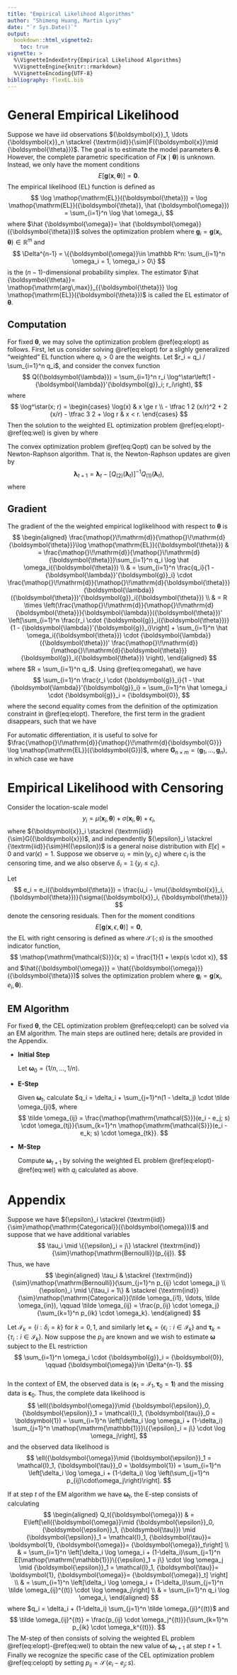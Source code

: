 ```yaml
---
title: "Empirical Likelihood Algorithms"
author: "Shimeng Huang, Martin Lysy"
date: "`r Sys.Date()`"
output:
  bookdown::html_vignette2:
    toc: true
vignette: >
  %\VignetteIndexEntry{Empirical Likelihood Algorithms}
  %\VignetteEngine{knitr::rmarkdown}
  %\VignetteEncoding{UTF-8}
bibliography: flexEL.bib
---
```


<!-- <script type="text/x-mathjax-config"> -->
<!-- MathJax.Hub.Config({ -->
<!--   TeX: { equationNumbers: { autoNumber: "AMS" } } -->
<!-- }); -->
<!-- </script> -->

\DeclareMathOperator*{\argmax}{arg\,max}
\DeclareMathOperator*{\argmin}{arg\,min}
\DeclareMathOperator{\EL}{EL}
\DeclareMathOperator{\CEL}{CEL}
\newcommand{\SCEL}{\textrm{SCEL}}
\newcommand{\bm}[1]{\boldsymbol{#1}}
\newcommand{\bz}{{\bm{0}}}
\newcommand{\bg}{{\bm{g}}}
\newcommand{\bG}{{\bm{G}}}
\newcommand{\XX}{{\bm{X}}}
\newcommand{\xx}{{\bm{x}}}
\newcommand{\zz}{{\bm{z}}}
\newcommand{\bbe}{{\bm{\beta}}}
\newcommand{\tta}{{\bm{\tau}}}
\newcommand{\bga}{{\bm{\gamma}}}
\newcommand{\bla}{{\bm{\lambda}}}
\newcommand{\w}{{\omega}}
\newcommand{\oom}{{\bm{\omega}}}
\newcommand{\eps}{{\epsilon}}
\newcommand{\eep}{{\bm{\epsilon}}}
\newcommand{\ee}{{\bm{e}}}
\newcommand{\tth}{{\bm{\theta}}}
\newcommand{\E}{\textrm{E}}
\newcommand{\F}{\textrm{F}}
\newcommand{\R}{\mathbb R}
\newcommand{\var}{\textrm{var}}
\newcommand{\iid}{\stackrel {\textrm{iid}}{\sim}}
\newcommand{\ind}{\stackrel {\textrm{ind}}{\sim}}
\newcommand{\N}{\mathcal N}
\newcommand{\ud}{\mathop{}\!\mathrm{d}}
\newcommand{\dth}{\frac{\ud}{\ud\tth}}
\DeclareMathOperator{\indicator}{\mathbb{1}}
\DeclareMathOperator{\indsmooth}{\mathcal{S}}
\newcommand{\indexset}{\mathcal{I}}
\newcommand{\simplex}{\Delta}
\DeclareMathOperator{\categorical}{Categorical}
\DeclareMathOperator{\bernoulli}{Bernoulli}

# General Empirical Likelihood

Suppose we have iid observations $\xx_1, \ldots \xx_n \iid F(\xx \mid \tth)$.  The goal is to estimate the model parameters $\tth$.  However, the complete parametric specification of $F(\xx \mid \tth)$ is unknown.  Instead, we only have the moment conditions
$$
E[\bg(\xx, \tth)] = \bz.
$$
The empirical likelihood (EL) function is defined as
$$
\log \EL(\tth) = \log \EL(\tth, \hat \oom) =  \sum_{i=1}^n \log \hat \omega_i,
$$
where $\hat \oom = \hat \oom(\tth)$ solves the optimization problem
\begin{equation}
\max_{\oom} \log \EL(\tth, \oom) \qquad \Big\vert \qquad \sum_{i=1}^n \omega_i \cdot \bg_i = \bz, \quad \oom \in \simplex^{n-1},
(\#eq:elopt)
\end{equation}
where $\bg_i = \bg(\xx_i, \tth) \in \mathbb R^m$ and 
$$
\simplex^{n-1} = \{\oom \in \mathbb R^n: \sum_{i=1}^n \omega_i = 1, \omega_i > 0\}
$$ 
is the $(n-1)$-dimensional probability simplex.  The estimator $\hat \tth = \argmax_{\tth} \log \EL(\tth)$ is called the EL estimator of $\tth$.

## Computation

For fixed $\tth$, we may solve the optimization problem \@ref(eq:elopt) as follows.  First, let us consider solving \@ref(eq:elopt) for a slighly generalized "weighted" EL function
\begin{equation}
\log \EL(\tth, \oom) = \sum_{i=1}^n q_i \log \omega_i,
(\#eq:wel)
\end{equation}
where $q_i > 0$ are the weights.  Let $r_i = q_i / \sum_{i=1}^n q_i$, and consider the convex function
$$
Q(\bla) = \sum_{i=1}^n r_i \log^\star\left(1 - \bla'\bg_i; r_i\right),
$$
where
$$
\log^\star(x; r) = 
\begin{cases} 
\log(x) & x \ge r \\
- \tfrac 1 2 (x/r)^2 + 2 (x/r) - \tfrac 3 2 + \log r & x < r.
\end{cases}
$$
Then the solution to the weighted EL optimization problem \@ref(eq:elopt)-\@ref(eq:wel) is given by
\begin{equation}
\hat \omega_i = \frac{r_i}{1 - \hat \bla'\bg_i}, 
(\#eq:omegahat)
\end{equation}
where
\begin{equation}
\hat \bla = \argmax_{\bla} Q(\bla).
(\#eq:Qopt)
\end{equation}

<!-- \begin{equation} -->
<!-- \begin{aligned} -->
<!-- \hat \bla & = \argmax_{\bla} Q(\bla), \\ -->
<!-- Q(\bla) & = \sum_{i=1}^n r_i \log^\star\left(1 - \bla'\bg_i; r_i\right), \\ -->
<!-- \log^\star(x; r) & =  -->
<!-- \begin{cases}  -->
<!-- \log(x) & x \ge r \\ -->
<!-- - \tfrac 1 2 (x/r)^2 + 2 (x/r) - \tfrac 3 2 + \log r & x < r. -->
<!-- \end{cases} -->
<!-- \end{aligned} -->
<!-- (\#eq:optim) -->
<!-- \end{equation} -->

The convex optimization problem \@ref(eq:Qopt) can be solved by the Newton-Raphson algorithm.  That is, the Newton-Raphson updates are given by
$$
\bla_{t+1} = \bla_{t} - [Q_{(2)}(\bla_t)]^{-1} Q_{(1)}(\bla_t),
$$
where
\begin{equation}
\begin{aligned}
Q_{(1)}(\bla) = \frac{\ud}{\ud \bla} Q(\bla) & = -\sum_{i=1}^n r_i \log^\star_{(1)}(1 - \bla'\bg_i; r_i) \bg_i, \\
Q_{(2)}(\bla) = \frac{\ud^2}{\ud \bla \ud \bla'} Q(\bla) & = \sum_{i=1}^n r_i \log^\star_{(2)}(1 - \bla' \bg_i; r_i) \bg_i \bg_i',
\end{aligned}
(\#eq:nr)
\end{equation}

## Gradient

The gradient of the the weighted empirical loglikelihood with respect to $\tth$ is
$$
\begin{aligned}
\dth \log \EL(\tth) & = \dth \sum_{i=1}^n q_i \log \hat \omega_i(\tth) \\
& = \sum_{i=1}^n \frac{q_i}{1 - \bla'\bg_i} \cdot \dth \bla(\tth)'\bg_i(\tth) \\
& = R \times \left(\dth \bla(\tth)' \left[\sum_{i=1}^n \frac{r_i \cdot \bg_i(\tth)}{1 - \bla'\bg_i}\right] + \sum_{i=1}^n \hat \omega_i(\tth) \cdot \bla(\tth)' \dth \bg_i(\tth) \right),
\end{aligned}
$$
where $R = \sum_{i=1}^n q_i$.  Using \@ref(eq:omegahat), we have
$$
\sum_{i=1}^n \frac{r_i \cdot \bg_i}{1 - \hat \bla'\bg_i} = \sum_{i=1}^n \hat \omega_i \cdot \bg_i = \bz,
$$
where the second equality comes from the definition of the optimization constraint in \@ref(eq:elopt).  Therefore, the first term in the gradient disappears, such that we have
\begin{equation}
\dth \log \EL(\tth) = R \sum_{i=1}^n \hat \omega_i(\tth) \cdot \bla(\tth)' \dth \bg_i(\tth).
(\#eq:gradel)
\end{equation}

For automatic differentiation, it is useful to solve for $\frac{\ud}{\ud \bG} \log \EL(\bG)$, where $\bG_{n \times m} = (\bg_1, \ldots, \bg_n)$, in which case we have
\begin{equation}
\frac{\ud}{\ud \bG} \log \EL(\bG) = R \cdot \hat \oom_{n\times 1} \bla_{m\times 1}'.
(\#eq:gradelG)
\end{equation}


# Empirical Likelihood with Censoring

Consider the location-scale model
$$
y_i = \mu(\xx_i, \tth) + \sigma(\xx_i, \tth) + \eps_i,
$$
where $\xx_i \iid G(\xx)$, and independently $\eps_i \iid H(\eps)$ is a general noise distribution with $E[\eps] = 0$ and $\var(\eps) = 1$.  Suppose we observe $u_i = \min(y_i, c_i)$ where $c_i$ is the censoring time, and we also observe $\delta_i = \indicator\{y_i \le c_i\}$.  

Let 
$$
e_i = e_i(\tth) = \frac{u_i - \mu(\xx_i, \tth)}{\sigma(\xx_i, \tth}
$$
denote the censoring residuals.  Then for the moment conditions
$$
E[\bg(\xx, \eps, \tth)] = \bz,
$$
the EL with right censoring is defined as
\begin{equation}
\log \CEL(\tth) = \log \CEL(\tth, \hat{\oom}) = \sum_{i=1}^n \left[\delta_i \log(\hat\w_i) + (1-\delta_i) \log\left(\sum_{j=1}^n \indsmooth(e_i - e_j; s) \cdot \hat\w_j \right)\right],
\end{equation}
where $\indsmooth(\cdot; s)$ is the smoothed indicator function,
$$
\indsmooth(x; s) = \frac{1}{1 + \exp(s \cdot x)},
$$
and $\hat{\oom} = \hat{\oom}(\tth)$ solves the optimization problem
\begin{equation}
\max_{\oom} \log \CEL(\tth, \oom) \qquad \Big\vert \qquad \sum_{i=1}^n \omega_i \cdot \bg_i = \bz, \quad \oom \in \simplex^{n-1},
(\#eq:celopt)
\end{equation}
where $\bg_i = \bg(\xx_i, e_i, \tth)$.

## EM Algorithm

For fixed $\tth$, the CEL optimization problem \@ref(eq:celopt) can be solved via an EM algorithm.  The main steps are outlined here; details are provided in the Appendix.

- **Initial Step**

    Let $\oom_0 = (1/n, \ldots, 1/n)$.


- **E-Step** 

    Given $\oom_t$, calculate $q_i = \delta_i + \sum_{j=1}^n(1 - \delta_j) \cdot \tilde \omega_{ji}$, where
        $$
		\tilde \omega_{ij} = \frac{\indsmooth(e_i - e_j; s) \cdot \omega_{tj}}{\sum_{k=1}^n \indsmooth(e_i - e_k; s) \cdot \omega_{tk}}.
		$$
	
- **M-Step**

    Compute $\oom_{t+1}$ by solving the weighted EL problem \@ref(eq:elopt)-\@ref(eq:wel) with $q_i$ calculated as above.


# Appendix

Suppose we have $\eps_i \iid \categorical(\oom)$ and suppose that we have additional variables
$$
\tau_i \mid \{\eps_i = j\} \ind \bernoulli(p_{ij}).
$$
Thus, we have 
$$
\begin{aligned}
\tau_i & \ind \bernoulli(\sum_{j=1}^n p_{ij} \cdot \omega_j) \\
\eps_i \mid \{\tau_i = 1\} & \ind \categorical(\tilde \omega_{i1}, \ldots, \tilde \omega_{in}), \qquad \tilde \omega_{ij} = \frac{p_{ij} \cdot \omega_j}{\sum_{k=1}^n p_{ik} \cdot \omega_k}.
\end{aligned}
$$

Let $\indexset_k = \{i: \delta_i = k\}$ for $k = 0,1$, and similarly let $\eep_k = \{\eps_i: i \in \indexset_k\}$ and $\tta_k = \{\tau_i: i \in \indexset_k\}$.  Now suppose the $p_{ij}$ are known and we wish to estimate $\oom$ subject to the EL restriction
$$
\sum_{i=1}^n \omega_i \cdot \bg_i = \bz, \qquad \oom \in \simplex^{n-1}.
$$  
In the context of EM, the observed data is $(\eep_1 = \indexset_1, \tta_0 = \bm{1})$ and the missing data is $\eep_0$.  Thus, the complete data likelihood is
$$
\ell(\oom \mid \eep_0, \eep_1 = \indexset_1, \tta_0 = \bm{1}) = \sum_{i=1}^n \left[\delta_i \log \omega_i + (1-\delta_i) \sum_{j=1}^n \indicator\{\eps_i = j\} \cdot \log \omega_j\right],
$$
and the observed data likelihood is
$$
\ell(\oom \mid \eep_1 = \indexset_1, \tta_0 = \bm{1}) = \sum_{i=1}^n \left[\delta_i \log \omega_i + (1-\delta_i) \log \left(\sum_{j=1}^n p_{ij}\cdot\omega_j\right)\right].
$$

If at step $t$ of the EM algorithm we have $\oom_t$, the E-step consists of calculating
$$
\begin{aligned}
Q_t(\oom) & = E\left[\ell(\oom \mid \eep_0, \eep_1, \tta) \mid \eep_1 = \indexset_1, \tta = \bm{1}, \oom = \oom_t\right] \\
& = \sum_{i=1}^n \left[\delta_i \log \omega_i + (1-\delta_i)\sum_{j=1}^n E[\indicator\{\eps_1 = j\} \cdot \log \omega_j \mid \eep_1 = \indexset_1, \tta = \bm{1}, \oom = \oom_t] \right] \\
& = \sum_{i=1}^n \left[\delta_i \log \omega_i + (1-\delta_i)\sum_{j=1}^n \tilde \omega_{ij}^{(t)} \cdot \log \omega_j\right] \\
& = \sum_{i=1}^n q_i \log \omega_i,
\end{aligned}
$$
where $q_i = \delta_i + (1-\delta_i) \sum_{j=1}^n \tilde \omega_{ji}^{(t)}$ and
$$
\tilde \omega_{ij}^{(t)} = \frac{p_{ij} \cdot \omega_j^{(t)}}{\sum_{k=1}^n p_{ik} \cdot \omega_k^{(t)}}.
$$
The M-step of then consists of solving the weighted EL problem \@ref(eq:elopt)-\@ref(eq:wel) to obtain the new value of $\oom_{t+1}$ at step $t+1$.  Finally we recognize the specific case of the CEL optimization problem \@ref(eq:celopt) by setting $p_{ij} = \indsmooth(e_i - e_j; s)$.
